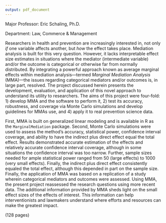 ```yaml
---
output: pdf_document
---
```

\doublespacing
\begin{center}
Towards a Framework for Operational Risk \\ 
in the Banking Sector \\
\vspace{12pt}
by \\
\vspace{12pt}
Mphekeleli Hoohlo \\
University of the Witwatersrand, 2019
\end{center}

\vspace{12pt}

\singlespacing
\noindent Major Professor: Eric Schaling, Ph.D.

\noindent Department: Law, Commerce \& Management

\vspace{12pt}

\doublespacing
Researchers in health and prevention are increasingly interested in, not only *if* one variable affects another, but *how* the effect takes place. Mediation analysis is built for this very question. However, it lacks interpretable effect size estimates in situations where the mediator (intermediate variable) and/or the outcome is categorical or otherwise far from normally distributed. By integrating a powerful approach known as average marginal effects within mediation analysis---termed *Marginal Mediation Analysis* (MMA)---the issues regarding categorical mediators and/or outcomes is, in large part, resolved. The project discussed herein presents the development, evaluation, and application of this novel approach to understand its utility to researchers. The aims of this project were four-fold: 1) develop MMA and the software to perform it, 2) test its accuracy, robustness, and coverage via Monte Carlo simulations and develop guidelines for MMAs use, and 4) apply it to real prevention science data. 

First, MMA is built on generalized linear modeling and is available in R as the `MarginalMediation` package. Second, Monte Carlo simulations were used to assess the method's accuracy, statistical power, confidence interval coverage, and ability to have the indirect plus direct effect equal the total effect. Results demonstrated accurate estimation of the effects and relatively accurate confidence interval coverage, although in some situations the confidence interval was too narrow. Further, sample sizes needed for ample statistical power ranged from 50 (large effects) to 1000 (very small effects). Finally, the indirect plus direct effect consistently equaled the total effect, although this depended in part on the sample size. Finally, the application of MMA was based on a replication of a study wherein categorical mediators and outcomes were assessed. Using MMA, the present project reassessed the research questions using more recent data. The additional information provided by MMA sheds light on the small effect sizes of the effects of interest. This information can help interventionists and lawmakers understand where efforts and resources can make the greatest impact.

<!-- This code does not include the preliminary pages so I hard coded it -->
<!-- \hspace{10.5 cm} (\pageref{LastPage} pages) -->

\hspace{11 cm} (128 pages)


\singlespacing